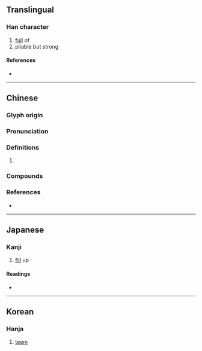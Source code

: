 {{character info/new}}
==Translingual==

===Han character===
{{Han char|rn=93|rad=牛|as=03|sn=7|four=27520|canj=HQSHI|ids=⿰牜刃}}

# [[full]] of
# pliable but strong

====References====
* {{Han ref|kx=0698.030|dkj=19935|dj=1110.030|hdz=31803.020|uh=7263|ud=29283|bh=CB60|bd=52064}}

----

==Chinese==
{{zh-forms}}

===Glyph origin===
{{Han etym}}

===Pronunciation===
{{zh-pron
|m=rèn
|c=jan6
|mc=y
|oc=y
|cat=
}}

===Definitions===
{{zh-hanzi}}

# {{rfdef|zh}}

===Compounds===
{{zh-der|充牣}}

===References===
* {{R:twedu|B02466}}

----

==Japanese==

===Kanji===
{{ja-kanji|grade=|rs=牛03}}

# [[fill]] up

====Readings====
* {{ja-readings|on=[[じん]] (jin), [[にん]] (nin)|kun=[[みさる]] (misaru), [[みちる]] (michiru), [[みつ]] (mitsu)}}

----

==Korean==

===Hanja===
{{ko-hanja|hangeul=인|eumhun=|rv=in|mr=in|y=in}}

# [[teem]]